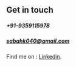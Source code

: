 ## Get in touch
##### +91-9359115978
##### sabahk040@gmail.com
Find me on : [Linkedin](https://www.linkedin.com/in/sabah-khan-9993921b2/).
